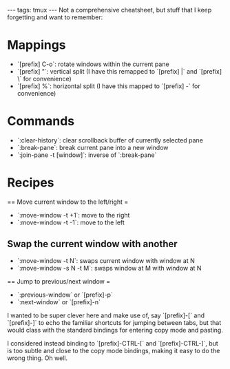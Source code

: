 ---
tags: tmux
---
Not a comprehensive cheatsheet, but stuff that I keep forgetting and want to remember:

= Mappings =

* `[prefix] C-o`: rotate windows within the current pane
* `[prefix] "`: vertical split (I have this remapped to `[prefix] |` and `[prefix] \` for convenience)
* `[prefix] %`: horizontal split (I have this mapped to `[prefix] -` for convenience)

= Commands =

* `:clear-history`: clear scrollback buffer of currently selected pane
* `:break-pane`: break current pane into a new window
* `:join-pane -t [window]`: inverse of `:break-pane`

= Recipes =

== Move current window to the left/right =

* `:move-window -t +1`: move to the right
* `:move-window -t -1`: move to the left

== Swap the current window with another ==

* `:move-window -t N`: swaps current window with window at N
* `:move-window -s N -t M`: swaps window at M with window at N

== Jump to previous/next window =

* `:previous-window` or `[prefix]-p`
* `:next-window` or `[prefix]-n`

I wanted to be super clever here and make use of, say `[prefix]-[` and `[prefix]-]` to echo the familiar shortcuts for jumping between tabs, but that would class with the standard bindings for entering copy mode and pasting.

I considered instead binding to `[prefix]-CTRL-[` and `[prefix]-CTRL-]`, but is too subtle and close to the copy mode bindings, making it easy to do the wrong thing. Oh well.
